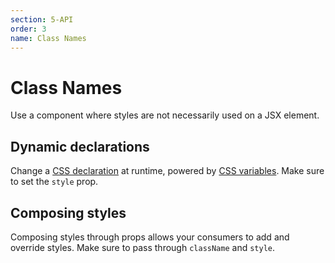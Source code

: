 ```yaml
---
section: 5-API
order: 3
name: Class Names
---
```



# Class Names

Use a component where styles are not necessarily used on a JSX element.

<ClassNamesObj />

## Dynamic declarations

Change a [CSS declaration](https://developer.mozilla.org/en-US/docs/Learn/CSS/First_steps/How_CSS_is_structured#Properties_and_values) at runtime,
powered by [CSS variables](https://developer.mozilla.org/en-US/docs/Web/CSS/Using_CSS_custom_properties).
Make sure to set the `style` prop.

<ClassNamesDynamic />

## Composing styles

Composing styles through props allows your consumers to add and override styles.
Make sure to pass through `className` and `style`.

<ClassNamesComposition />
